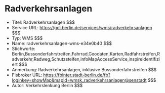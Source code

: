 # Radverkehrsanlagen
- Titel: Radverkehrsanlagen $$$
- Service URL: https://gdi.berlin.de/services/wms/radverkehrsanlagen $$$
- Typ: WMS $$$
- Name: radverkehrsanlagen-wms-e34e0b40 $$$
- Stichworte: Berlin,Bussonderfahrstreifen,Fahrrad,Geodaten,Karten,Radfahrstreifen,Radverkehr,Radweg,Schutzsteifen,infoMapAccessService,inspireidentifiziert $$$
- Anmerkung: Radverkehrsanlagen, inklusive Bussonderfahrstreifen $$$
- Fisbroker URL: https://fbinter.stadt-berlin.de/fb?loginkey=showMap&mapId=wmsk_radverkehrsanlagen@senstadt $$$
- Autor: Verkehrslenkung Berlin $$$
